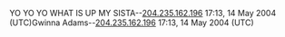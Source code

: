 YO YO YO WHAT IS UP MY SISTA--[[User:204.235.162.196|204.235.162.196]] 17:13, 14 May 2004 (UTC)Gwinna Adams--[[User:204.235.162.196|204.235.162.196]] 17:13, 14 May 2004 (UTC)